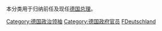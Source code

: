 {{Catnav|頁面分類|人物|各國人物|德国人|德國政治人物}}
{{Catnav|頁面分類|人物|各國人物|各國政治人物|德國政治人物}}
{{Catnav|頁面分類|人物|各職業人物|政治人物|国家领导人}}
本分类用于归纳前任及现任[[德国总理|德国总理]]。

{{Commonscat|Chancellors of Germany}}

[[Category:德国政治领袖|Category:德国政治领袖]]
[[Category:德国政府官员|Category:德国政府官员]]
[[Category:各國總理|FDeutschland]]